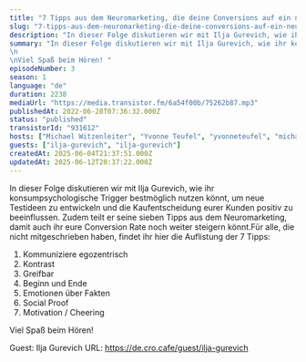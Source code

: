```yaml
---
title: "7 Tipps aus dem Neuromarketing, die deine Conversions auf ein neues Level heben"
slug: "7-tipps-aus-dem-neuromarketing-die-deine-conversions-auf-ein-neues-level-heben"
description: "In dieser Folge diskutieren wir mit Ilja Gurevich, wie ihr konsumpsychologische Trigger bestmöglich nutzen könnt, um neue Testideen zu entwickeln und die Kaufentscheidung eurer Kunden positiv zu beeinflussen. Zudem teilt er seine sieben Tipps aus dem Neuromarketing, damit auch ihr eure Conversion Rate noch weiter steigern könnt.Für alle, die nicht mitgeschrieben haben, findet ihr hier die Auflistung der 7 Tipps:<ol><li>Kommuniziere egozentrisch</li><li>Kontrast</li><li>Greifbar</li><li>Beginn und Ende</li><li>Emotionen über Fakten</li><li>Social Proof</li><li>Motivation / Cheering</li></ol>Viel Spaß beim Hören!\n\n\n\n<!-- GUESTS START -->\nGuest: Ilja Gurevich\nURL: https://de.cro.cafe/guest/ilja-gurevich\n<!-- GUESTS END -->"
summary: "In dieser Folge diskutieren wir mit Ilja Gurevich, wie ihr konsumpsychologische Trigger bestmöglich nutzen könnt, um neue Testideen zu entwickeln und die Kaufentscheidung eurer Kunden positiv zu beeinflussen. Zudem teilt er seine sieben Tipps aus dem Neuromarketing, damit auch ihr eure Conversion Rate noch weiter steigern könnt.\n\nViel Spaß beim Hören! "
episodeNumber: 3
season: 1
language: "de"
duration: 2238
mediaUrl: "https://media.transistor.fm/6a54f00b/75262b87.mp3"
publishedAt: 2022-06-28T07:36:32.000Z
status: "published"
transistorId: "931612"
hosts: ["Michael Witzenleiter", "Yvonne Teufel", "yvonneteufel", "michaelwitzenleiter"]
guests: ["ilja-gurevich", "ilja-gurevich"]
createdAt: 2025-06-04T21:37:51.000Z
updatedAt: 2025-06-12T20:37:22.000Z
---
```


In dieser Folge diskutieren wir mit Ilja Gurevich, wie ihr konsumpsychologische Trigger bestmöglich nutzen könnt, um neue Testideen zu entwickeln und die Kaufentscheidung eurer Kunden positiv zu beeinflussen. Zudem teilt er seine sieben Tipps aus dem Neuromarketing, damit auch ihr eure Conversion Rate noch weiter steigern könnt.Für alle, die nicht mitgeschrieben haben, findet ihr hier die Auflistung der 7 Tipps:<ol><li>Kommuniziere egozentrisch</li><li>Kontrast</li><li>Greifbar</li><li>Beginn und Ende</li><li>Emotionen über Fakten</li><li>Social Proof</li><li>Motivation / Cheering</li></ol>Viel Spaß beim Hören!



<!-- GUESTS START -->
Guest: Ilja Gurevich
URL: https://de.cro.cafe/guest/ilja-gurevich
<!-- GUESTS END -->
